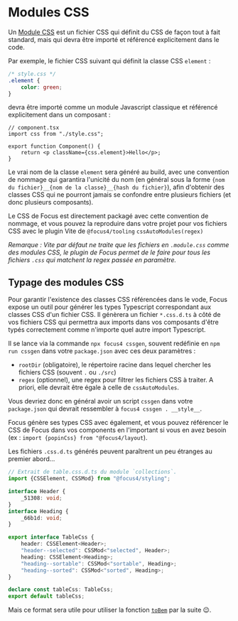 
<Meta title="CSS/Modules CSS" />

# Modules CSS

Un [Module CSS](https://github.com/css-modules/css-modules) est un fichier CSS qui définit du CSS de façon tout à fait standard, mais qui devra être importé et référencé explicitement dans le code.

Par exemple, le fichier CSS suivant qui définit la classe CSS `element` :

```css
/* style.css */
.element {
    color: green;
}
```

devra être importé comme un module Javascript classique et référencé explicitement dans un composant :

```tsx
// component.tsx
import css from "./style.css";

export function Component() {
    return <p className={css.element}>Hello</p>;
}
```

Le vrai nom de la classe `element` sera généré au build, avec une convention de nommage qui garantira l'unicité du nom (en général sous la forme
`{nom du fichier}__{nom de la classe}__{hash du fichier}`), afin d'obtenir des classes CSS qui ne pourront jamais se confondre entre plusieurs
fichiers (et donc plusieurs composants).

Le CSS de Focus est directement packagé avec cette convention de nommage, et vous pouvez la reproduire dans votre projet pour vos fichiers CSS avec le
plugin Vite de `@focus4/tooling` `cssAutoModules(regex)`

_Remarque : Vite par défaut ne traite que les fichiers en `.module.css` comme des modules CSS, le plugin de Focus permet de le faire pour tous les fichiers
`.css` qui matchent la regex passée en paramètre._

## Typage des modules CSS

Pour garantir l'existence des classes CSS référencées dans le vode, Focus expose un outil pour générer les types Typescript correspondant aux classes CSS
d'un fichier CSS. Il génèrera un fichier `*.css.d.ts` à côté de vos fichiers CSS qui permettra aux imports dans vos composants d'être typés correctement
comme n'importe quel autre import Typescript.

Il se lance via la commande `npx focus4 cssgen`, souvent redéfinie en `npm run cssgen` dans votre `package.json` avec ces deux paramètres :

-   `rootDir` (obligatoire), le répertoire racine dans lequel chercher les fichiers CSS (souvent `.` ou `./src`)
-   `regex` (optionnel), une regex pour filtrer les fichiers CSS à traiter. A priori, elle devrait être égale à celle de `cssAutoModules`.

Vous devriez donc en général avoir un script `cssgen` dans votre `package.json` qui devrait ressembler à `focus4 cssgen . __style__`.

Focus génère ses types CSS avec également, et vous pouvez référencer le CSS de Focus dans vos components en l'important si vous en avez besoin (ex
: `import {popinCss} from "@focus4/layout`).

Les fichiers `.css.d.ts` générés peuvent paraîtrent un peu étranges au premier abord...

```ts
// Extrait de table.css.d.ts du module `collections`.
import {CSSElement, CSSMod} from "@focus4/styling";

interface Header {
    _51308: void;
}
interface Heading {
    _66b1d: void;
}

export interface TableCss {
    header: CSSElement<Header>;
    "header--selected": CSSMod<"selected", Header>;
    heading: CSSElement<Heading>;
    "heading--sortable": CSSMod<"sortable", Heading>;
    "heading--sorted": CSSMod<"sorted", Heading>;
}

declare const tableCss: TableCss;
export default tableCss;
```

Mais ce format sera utile pour utiliser la fonction [`toBem`](/docs/css-tobem--docs#tobem-et-frombem) par la suite 😉.
